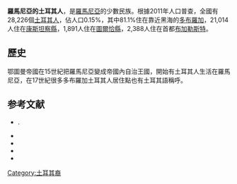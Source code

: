 '''羅馬尼亞的土耳其人'''，是[[羅馬尼亞|羅馬尼亞]]的少數民族。根據2011年人口普查，全國有28,226個[[土耳其人|土耳其人]]，佔人口0.15%，其中81.1%住在靠近黑海的[[多布羅加|多布羅加]]，21,014人住在[[康斯坦察縣|康斯坦察縣]]，1,891人住在[[圖爾恰縣|圖爾恰縣]]，2,388人住在首都[[布加勒斯特|布加勒斯特]]。

==歷史==
鄂圖曼帝國在15世紀把羅馬尼亞變成帝國內自治王國，開始有土耳其人生活在羅馬尼亞，在17世紀很多多布羅加土耳其人居住點也有土耳其語稱呼。
==参考文献==
{{refbegin}} 
*{{citation |last=Brozba|first=Gabriela|year=2010|title=Between Reality and Myth: A Corpus-based Analysis of the Stereotypic Image of Some Romanian Ethnic Minorities|place=|publisher=GRIN Verlag|isbn=3-640-70386-3}}.
*{{citation |last1=Constantin|first1=Daniela L.|last2=Goschin|first2=Zizi|last3=Dragusin|first3=Mariana|year=2008|url=|title=Ethnic entrepreneurship as an integration factor in civil society and a gate to religious tolerance. A spotlight on Turkish entrepreneurs in Romania|journal=Journal for the Study of Religions and Ideologies|publisher=|volume=7|issue=20|pages=28–41|place=|accessdate=}}
*{{citation |last=National Institute of Statistics|first=|year=2002|url=http://www.insse.ro/cms/files/RPL2002INS/vol5/tables/t16.pdf|title=Population by ethnic groups, regions, counties and areas|journal=|publisher=Romania - National Institute of Statistics|isbn=}}
*{{citation |last=National Institute of Statistics|first=|year=2011|url=http://www.recensamantromania.ro/wp-content/uploads/2012/02/Comunicat_DATE_PROVIZORII_RPL_2011.pdf|title=Comunicat de presă privind rezultatele provizorii ale Recensământului Populaţiei şi Locuinţelor – 2011|journal=|publisher=Romania-National Institute of Statistics|isbn=}}
*{{citation |last=Phinnemore|first=David|year=2006|title=The EU and Romania: Accession and Beyond|place=|publisher=The Federal Trust for Education & Research|isbn=1-903403-78-2}}
{{refend}}

{{突厥语民族}}

[[Category:土耳其裔|Category:土耳其裔]]